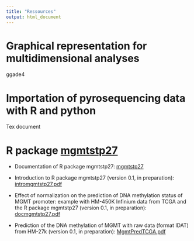 ```yaml
---
title: "Ressources"
output: html_document
---
```


# **Graphical representation for multidimensional analyses**

ggade4


# **Importation of pyrosequencing data with R and python**

Tex document






# **R package [mgmtstp27](https://github.com/badozor/mgmtstp27)**

 * Documentation of R package mgmtstp27: [mgmtstp27](https://github.com/badozor/mgmtstp27/blob/master/trunk/Rdoc/mgmtstp27.pdf)
 
 * Introduction to R package mgmtstp27 (version 0.1, in preparation): [intromgmtstp27.pdf](https://github.com/badozor/mgmtstp27/blob/master/trunk/Rdoc/intromgmtstp27.pdf)
 
 * Effect of normalization on the prediction of DNA methylation status of MGMT promoter: example with HM-450K Infinium data from TCGA and the R package mgmtstp27 (version 0.1, in preparation): [docmgmtstp27.pdf](https://github.com/badozor/mgmtstp27/blob/master/trunk/Rdoc/docmgmtstp27.pdf)
 
 * Prediction of the DNA methylation of MGMT with raw data (format IDAT) from HM-27k (version 0.1, in preparation): [MgmtPredTCGA.pdf](https://github.com/badozor/mgmtstp27/blob/master/trunk/Rdoc/MgmtPredTCGA.pdf)
 
 
